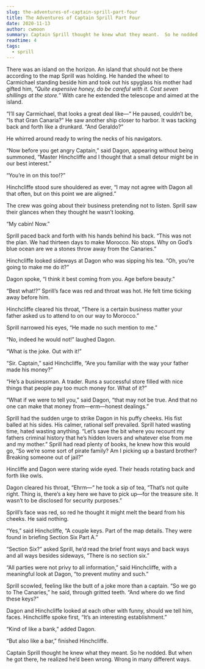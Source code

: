 ```yaml
---
slug: the-adventures-of-captain-sprill-part-four
title: The Adventures of Captain Sprill Part Four
date: 2020-11-13
author: cwmoon
summary: Captain Sprill thought he knew what they meant.  So he nodded.  But when he got there, he realized he’d been wrong.  Wrong in many different ways. 
readtime: 4
tags:
  - sprill
---
```



There was an island on the horizon.  An island that should not be there according to the map Sprill was holding.  He handed the wheel to Carmichael standing beside him and took out his spyglass his mother had gifted him, *”Quite expensive honey, do be careful with it.  Cost seven shillings at the store.”* With care he extended the telescope and aimed at the island. 

“I’ll say Carmichael, that looks a great deal like—“ He paused, couldn’t be, “Is that Gran Canaria?”  He saw another ship closer to harbor.  It was tacking back and forth like a drunkard. “And Geraldo?” 

He whirred around ready to wring the necks of his navigators. 

“Now before you get angry Captain,” said Dagon, appearing without being summoned, “Master Hinchcliffe and I thought that a small detour might be in our best interest.” 

“You’re in on this too!?” 

Hinchcliffe stood sure shouldered as ever, “I may not agree with Dagon all that often, but on this point we are aligned.”

The crew was going about their business pretending not to listen.  Sprill saw their glances when they thought he wasn’t looking. 

“My cabin!  Now.”

Sprill paced back and forth with his hands behind his back.  “This was not the plan.  We had thirteen days to make Morocco. No stops.  Why on God’s blue ocean are we a stones throw away from the Canaries.” 

Hinchcliffe looked sideways at Dagon who was sipping his tea. “Oh, you’re going to make me do it?”

Dagon spoke, “I think it best coming from you.  Age before beauty.”

“Best what!?” Sprill’s face was red and throat was hot. He felt time ticking away before him. 

Hinchcliffe cleared his throat, “There is a certain business matter your father asked us to attend to on our way to Morocco.” 

Sprill narrowed his eyes, “He made no such mention to me.”

“No, indeed he would not!” laughed Dagon. 

“What is the joke. Out with it!” 

“Sir. Captain,” said Hinchcliffe, “Are you familiar with the way your father made his money?”

“He’s a businessman.  A trader.  Runs a successful store filled with nice things that people pay too much money for.  What of it?” 

“What if we were to tell you,” said Dagon, “that may not be true.  And that no one can make that money from—erm—honest dealings.” 

Sprill had the sudden urge to strike Dagon in his puffy cheeks. His fist balled at his sides. His calmer, rational self prevailed. Sprill hated wasting time, hated wasting anything. “Let’s save the bit where you recount my fathers criminal history that he’s hidden lovers and whatever else from me and my mother.” Sprill had read plenty of books, he knew how this would go, “So we’re some sort of pirate family?  Am I picking up a bastard brother?  Breaking someone out of jail?”

Hincliffe and Dagon were staring wide eyed.  Their heads rotating back and forth like owls.

Dagon cleared his throat, “Ehrm—“ he took a sip of tea, “That’s not quite right.  Thing is, there’s a key here we have to pick up—for the treasure site.  It wasn’t to be disclosed for security purposes.” 

Sprill’s face was red, so red he thought it might melt the beard from his cheeks. He said nothing. 

“Yes,” said Hinchcliffe, “A couple keys.  Part of the map details.  They were found in briefing Section Six Part A.”

“Section Six?” asked Sprill, he’d read the brief front ways and back ways and all ways besides sideways, “There is no section six.”

“All parties were not privy to all information,” said Hinchcliffe, with a meaningful look at Dagon, “to prevent mutiny and such.”

Sprill scowled, feeling like the butt of a joke more than a captain.  “So we go to The Canaries,” he said, through gritted teeth. “And where do we find these keys?”

Dagon and Hinchcliffe looked at each other with funny, should we tell him, faces. Hinchcliffe spoke first, “It’s an interesting establishment.”

“Kind of like a bank,” added Dagon.

“But also like a bar,” finished Hinchcliffe. 

Captain Sprill thought he knew what they meant.  So he nodded.  But when he got there, he realized he’d been wrong.  Wrong in many different ways. 
